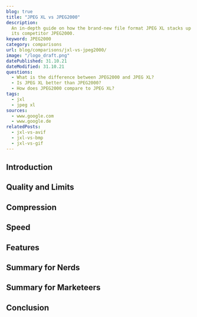 ```yaml
---
blog: true
title: "JPEG XL vs JPEG2000"
description:
  An in-depth guide on how the brand-new file format JPEG XL stacks up against
  its competitor JPEG2000.
keyword: JPEG2000
category: comparisons
url: blog/comparisons/jxl-vs-jpeg2000/
image: "/logo_draft.png"
datePublished: 31.10.21
dateModified: 31.10.21
questions:
  - What is the difference between JPEG2000 and JPEG XL?
  - Is JPEG XL better than JPEG2000?
  - How does JPEG2000 compare to JPEG XL?
tags:
  - jxl
  - jpeg xl
sources:
  - www.google.com
  - www.google.de
relatedPosts:
  - jxl-vs-avif
  - jxl-vs-bmp
  - jxl-vs-gif
---
```


## Introduction

## Quality and Limits

## Compression

## Speed

## Features

## Summary for Nerds

## Summary for Marketeers

## Conclusion
